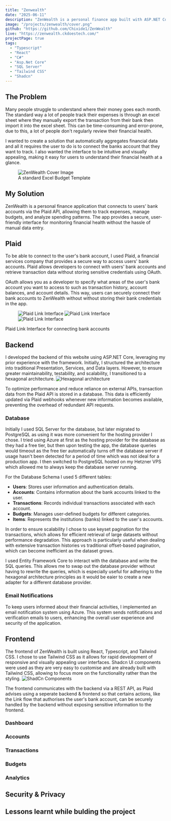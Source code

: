 ```yaml
---
title: "Zenwealth"
date: "2025-06-11"
description: "ZenWealth is a personal finance app built with ASP.NET Core and React. It connects to banks via Plaid to track expenses, manage budgets, and analyze spending. The linked app uses test data, viewable by adding an account with any username and password."
image: "/projects/zenwealth/cover.png"
github: "https://github.com/Chixide1/ZenWealth"
live: "https://zenwealth.ckdoestech.com/"
projectPage: true
tags:
  - "Typescript"
  - "React"
  - "C#"
  - "Asp.Net Core"
  - "SQL Server"
  - "Tailwind CSS"
  - "Shadcn"
---
```


## The Problem
Many people struggle to understand where their money goes each month. The standard way a lot of people track their expenses is through an excel sheet where they manually export the transaction from their bank then import it into the excel sheet. This can be time-consuming and error-prone, due to this, a lot of people don't regularly review their financial health.

I wanted to create a solution that automatically aggregates financial data and all it requires the user to do is to connect the banks account that they want to track. I also wanted the interface to be intuitive and visually appealing, making it easy for users to understand their financial health at a glance.

<figure className="mb-0">
  <Image
    src="/projects/zenwealth/excel.png"
    alt="ZenWealth Cover Image"
    className="rounded-lg shadow-lg w-full h-auto"
    title="ZenWealth Cover Image"
    loading="lazy"
    width={1200}
    height={630}
  />
  <figcaption className="text-center text-sm text-secondary mt-2">A standard Excel Budget Template</figcaption>
</figure>

## My Solution
ZenWealth is a personal finance application that connects to users' bank accounts via the Plaid API, allowing them to track expenses, manage budgets, and analyze spending patterns. The app provides a secure, user-friendly interface for monitoring financial health without the hassle of manual data entry.

## Plaid
To be able to connect to the user's bank account, I used Plaid, a financial services company that provides a secure way to access users' bank accounts. Plaid allows developers to connect with users' bank accounts and retrieve transaction data without storing sensitive credentials using OAuth.

OAuth allows you as a developer to specify what areas of the user's bank account you want to access to such as transaction history, account balances, and account details. This way, users can securely connect their bank accounts to ZenWealth without without storing their bank credentials in the app.

<div className="w-full">
  <figure className="flex justify-center gap-2 mb-0 flex-wrap">
    <Image
      src="/projects/zenwealth/plaid-link.png"
      alt="Plaid Link Interface"
      className="rounded-lg shadow-lg w-[180px] sm:flex-1 sm:max-w-[360px] h-auto"
      title="Plaid Link Interface for connecting bank accounts"
      loading="lazy"
      width={360}
      height={608}
    />
    <Image
      src="/projects/zenwealth/link-accounts.png"
      alt="Plaid Link Interface"
      className="rounded-lg shadow-lg w-[180px] sm:flex-1 sm:max-w-[360px] h-auto"
      title="Plaid Link Interface for connecting bank accounts"
      loading="lazy"
      width={360}
      height={608}
    />
    <Image
      src="/projects/zenwealth/link-login.png"
      alt="Plaid Link Interface"
      className="rounded-lg shadow-lg w-[180px] sm:flex-1 sm:max-w-[360px] h-auto"
      title="Plaid Link Interface for connecting bank accounts"
      loading="lazy"
      width={360}
      height={608}
    />
  </figure>
  <figcaption className="text-center text-sm text-secondary mt-2">Plaid Link Interface for connecting bank accounts</figcaption>
</div>

## Backend
I developed the backend of this website using ASP.NET Core, leveraging my prior experience with the framework. Initially, I structured the architecture into traditional Presentation, Services, and Data layers. However, to ensure greater maintainability, testability, and scalability, I transitioned to a hexagonal architecture.
![Hexagonal architecture](/projects/zenwealth/hexagonal-arch.svg "Hexagonal Architecture")

To optimize performance and reduce reliance on external APIs, transaction data from the Plaid API is stored in a database. This data is efficiently updated via Plaid webhooks whenever new information becomes available, preventing the overhead of redundant API requests.

### Database
Initially I used SQL Server for the database, but later migrated to PostgreSQL as using it was more convenient for the hosting provider I chose. I tried using Azure at first as the hosting provider for the database as they had a free tier, but then upon testing the app, the database queries would timeout as the free tier automatically turns off the database server if usage hasn't been detected for a period of time which was not ideal for a production app. I then switched to PostgreSQL hosted on my Hetzner VPS which allowed me to always keep the database server running.

For the Database Schema I used 5 different tables:
- **Users**: Stores user information and authentication details.
- **Accounts**: Contains information about the bank accounts linked to the user.
- **Transactions**: Records individual transactions associated with each account.
- **Budgets**: Manages user-defined budgets for different categories.
- **Items**: Represents the institutions (banks) linked to the user's accounts.

In order to ensure scalability I chose to use keyset pagination for the transactions, which allows for efficient retrieval of large datasets without performance degradation. This approach is particularly useful when dealing with extensive transaction histories vs traditional offset-based pagination, which can become inefficient as the dataset grows.

I used Entity Framework Core to interact with the database and write the SQL queries. This allows me to swap out the database provider without having to rewrite the queries, which is especially useful for adhering to the hexagonal architecture principles as it would be eaier to create a new adapter for a different database provider.

### Email Notifications
To keep users informed about their financial activities, I implemented an email notification system using Azure. This system sends notifications and verification emails to users, enhancing the overall user experience and security of the application.

## Frontend
The frontend of ZenWealth is built using React, Typescript, and Tailwind CSS. I chose to use Tailwind CSS as it allows for rapid development of responsive and visually appealing user interfaces. Shadcn UI components were used as they are very easy to customise and are already built with Tailwind CSS, allowing to focus more on the functionality rather than the styling.
![ShadCn Components](/projects/zenwealth/shadcn.png "Shadcn Components")

The frontend communicates with the backend via a REST API, as Plaid advises using a seperate backend & frontend so that certains actions, like the Link flow that authorises the user's bank account, can be securely handled by the backend without exposing sensitive information to the frontend.

### Dashboard

### Accounts

### Transactions

### Budgets

### Analytics

## Security & Privacy

## Lessons learnt while bulding the project 